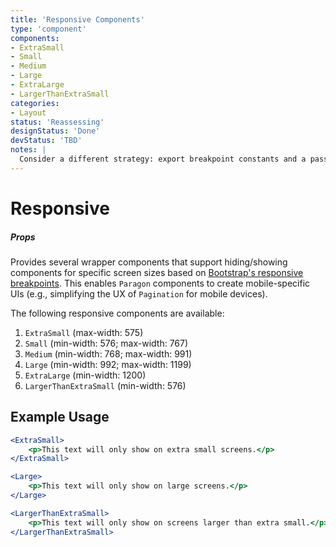 ```yaml
---
title: 'Responsive Components'
type: 'component'
components:
- ExtraSmall
- Small
- Medium
- Large
- ExtraLarge
- LargerThanExtraSmall
categories:
- Layout
status: 'Reassessing'
designStatus: 'Done'
devStatus: 'TBD'
notes: |
  Consider a different strategy: export breakpoint constants and a passthrough to react-responsive. Current components are less flexible than needed ( from x-small to medium is not possible without strange repetition).
---
```






# Responsive



##### Props
Provides several wrapper components that support hiding/showing components for specific screen sizes based on [Bootstrap's responsive breakpoints](https://getbootstrap.com/docs/4.0/layout/overview/#responsive-breakpoints). This enables `Paragon` components to create mobile-specific UIs (e.g., simplifying the UX of `Pagination` for mobile devices).

The following responsive components are available:

1. `ExtraSmall` (max-width: 575)
2. `Small` (min-width: 576; max-width: 767)
3. `Medium` (min-width: 768; max-width: 991)
4. `Large` (min-width: 992; max-width: 1199)
5. `ExtraLarge` (min-width: 1200)
6. `LargerThanExtraSmall` (min-width: 576)

## Example Usage

```jsx
<ExtraSmall>
    <p>This text will only show on extra small screens.</p>
</ExtraSmall>

<Large>
    <p>This text will only show on large screens.</p>
</Large>

<LargerThanExtraSmall>
    <p>This text will only show on screens larger than extra small.</p>
</LargerThanExtraSmall>
```
